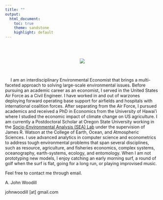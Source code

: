 ```yaml
---
title: ""
output:
  html_document:
    toc: true
    theme: sandstone
    highlight: default
---
```

<link rel="stylesheet" href="https://cdn.rawgit.com/jpswalsh/academicons/master/css/academicons.min.css">

<br>
<br>

<center>
![](https://raw.githubusercontent.com/johnwoodill/johnwoodill.github.io/master/images/portrait.png) 

<a href="mailto:johnwoodill@gmail.com"> <i class="fa fa-envelope-square fa-3x"></i></a>
<a href="http://johnwoodill.github.io/cv.html"> <i class="ai ai-cv ai-3x"></i></a>
<a href="https://www.linkedin.com/in/a-john-woodill-21475353/"> <i class="fa fa-linkedin-square fa-3x"></i></a>
<a href="https://www.github.com/johnwoodill"> <i class="fa fa-git-square fa-3x"></i></a>
<a href="https://scholar.google.com/citations?user=FOD51c4AAAAJ&hl=en"> <i class="ai ai-google-scholar-square ai-3x"></i></a>
</center>

<br>

&emsp; I am an interdisciplinary Environmental Economist that brings a multi-faceted approach to solving large-scale environmental issues. Before pursuing an academic career as an economist, I served in the United States Air Force as a Civil Engineer. I have worked in and out of warzones deploying forward operating base support for airfields and hospitals with international coalition forces. After separating from the Air Force, I pursued academics and received a PhD in Economics from the University of Hawai’i where I studied the economic impact of climate change on US agriculture. I am currently a Postdoctoral Scholar at Oregon State University working in the [Socio-Environmental Analysis (SEA) Lab](http://jrwatson.ceoas.oregonstate.edu/about/)  under the supervision of James R. Watson at the College of Earth, Ocean, and Atmospheric Sciences. I use advanced analytics in computer science and econometrics to address tough environmental problems that span several disciplines, such as resource, agriculture, and fisheries economics, complex systems, oceanography, earth-systems, ecology, and entomology.  When I am not prototyping new models, I enjoy catching an early morning surf, a round of golf when the surf is flat, going for a long run, or playing improvised music.

Feel free to contact me through email.

A. John Woodill

johnwoodill [at] gmail.com

<script>
  (function(i,s,o,g,r,a,m){i['GoogleAnalyticsObject']=r;i[r]=i[r]||function(){
  (i[r].q=i[r].q||[]).push(arguments)},i[r].l=1*new Date();a=s.createElement(o),
  m=s.getElementsByTagName(o)[0];a.async=1;a.src=g;m.parentNode.insertBefore(a,m)
  })(window,document,'script','https://www.google-analytics.com/analytics.js','ga');

  ga('create', 'UA-61017136-2', 'auto');
  ga('send', 'pageview');

</script>

